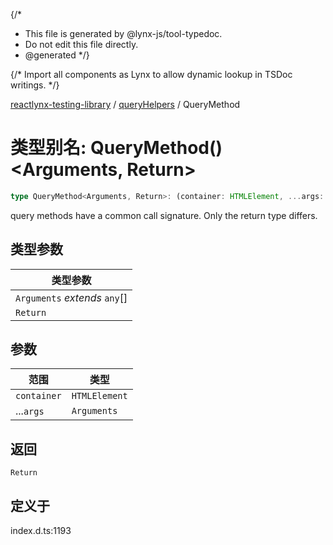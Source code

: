 {/*
* This file is generated by @lynx-js/tool-typedoc.
* Do not edit this file directly.
* @generated
*/}

{/* Import all components as Lynx to allow dynamic lookup in TSDoc writings. */}


[reactlynx-testing-library](/api/reactlynx-testing-library/index.mdx) / [queryHelpers](/api/reactlynx-testing-library/Namespace.queryHelpers.mdx) / QueryMethod

# 类型别名: QueryMethod()\<Arguments, Return\>

```ts
type QueryMethod<Arguments, Return>: (container: HTMLElement, ...args: Arguments) => Return;
```

query methods have a common call signature. Only the return type differs.

## 类型参数

| 类型参数 |
| ------ |
| `Arguments` *extends* `any`[] |
| `Return` |

## 参数

| 范围 | 类型 |
| ------ | ------ |
| `container` | `HTMLElement` |
| ...`args` | `Arguments` |

## 返回

`Return`

## 定义于

index.d.ts:1193
